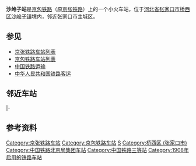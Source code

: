 {{Infobox China railway station
|车站名称 = 沙岭子站
|图片 = Shalingzi Railway Station (20180313130501).jpg
|图片介绍 = 站房
|其他名称 = 
|车站拼音 = Shalingzi
|英文名称 = Shalingzi Railway Station
|车站代码 = 12302<ref>{{cite book|title=中华人民共和国铁路车站代码（GB/T 10302-2010）|publisher=中国标准出版社|year=2010|isbn=155066140495|ignore-isbn-error=true|pages=30}}</ref>
|电报码 = SLP
|拼音码 = SLZ
|车站地址 = [[河北省|河北省]][[张家口市|张家口市]][[桥西区_(张家口市)|桥西区]][[沙岭子镇|沙岭子镇]]
|坐标 = {{coord|40|40|19.03|N|114|55|09.47|E|type:landmark|display=inline,title}}
|归属 = [[北京局集团|北京局集团]][[张家口车务段|张家口车务段]]
|线路 = [[京包铁路|京包铁路]]、沙岭子联络线
|车站等级 = 三等站
}}

'''沙岭子站'''是[[京包铁路|京包铁路]]（原[[京张铁路|京张铁路]]）上的一个小火车站，位于[[河北省|河北省]][[张家口市|张家口市]][[桥西区_(张家口市)|桥西区]][[沙岭子镇|沙岭子镇]]境内，邻近张家口市主城区。

==参见==
*[[京张铁路车站列表|京张铁路车站列表]]
*[[京包铁路车站列表|京包铁路车站列表]]
*[[中国铁路运输|中国铁路运输]]
*[[中华人民共和国铁路客运|中华人民共和国铁路客运]]

==邻近车站==
{{start rail box|[[中国铁路|中国铁路]]}}
{{s-inop|[[宣化站|宣化站]]<br /><s>''[[沙岭子东站|沙岭子东站]]''</s>(已撤销)|{{站|北京北}}方向}}
{{s-line|[[京包铁路|京包铁路]]<br />← 15km 沙岭子站 10km →}}
{{s-inop|[[张家口站|张家口站]]<br /><s>''[[宁远站|宁远站]]''</s>(已撤销)|{{站|包头}}方向}}
|-
{{terminus}}
{{s-line|沙岭子联络线<br />{{0}}{{0}} {{0}}{{0}}{{0}} 沙岭子站 6km →}}
{{s-inop|[[沙岭子西站|沙岭子西站]]|[[唐呼线|唐呼线]]{{站|台阁牧}}方向}}
{{end box}}

==参考资料==
{{reflist}}

{{China-rail-stub}}
{{Railwaystation-stub}}
{{京包铁路}}
{{张蓝铁路}}

[[Category:京张铁路车站|Category:京张铁路车站]]
[[Category:京包铁路车站|Category:京包铁路车站]]
[[Category:张家口市铁路车站|S]]
[[Category:桥西区_(张家口市)|Category:桥西区 (张家口市)]]
[[Category:中国铁路北京局集团车站|Category:中国铁路北京局集团车站]]
[[Category:中国铁路三等站|Category:中国铁路三等站]]
[[Category:1908年启用的铁路车站|Category:1908年启用的铁路车站]]
